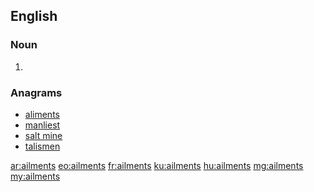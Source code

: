 ==English==

===Noun===
{{head|en|plural}}

# {{plural of|ailment|lang=en|nocat=1}}

===Anagrams===
* [[aliments#English|aliments]]
* [[manliest#English|manliest]]
* [[salt mine#English|salt mine]]
* [[talismen#English|talismen]]

[[ar:ailments]]
[[eo:ailments]]
[[fr:ailments]]
[[ku:ailments]]
[[hu:ailments]]
[[mg:ailments]]
[[my:ailments]]